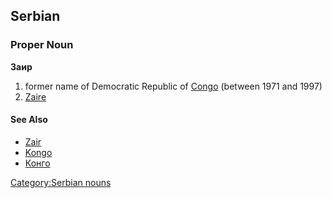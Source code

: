 ==Serbian==
===Proper Noun===
'''Заир'''
#former name of Democratic Republic of [[Congo]] (between 1971 and 1997)
#[[Zaire]]
====See Also====
*[[Zair]]
*[[Kongo]]
*[[Конго]]
[[Category:Serbian nouns]]